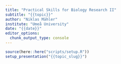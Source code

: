 ```yaml
---
title: "Practical Skills for Biology Research II"
subtitle: "{{topic}}"
author: "Niklas Mähler"
institute: "Umeå University"
date: "{{date}}"
editor_options:
  chunk_output_type: console
---
```


```r
source(here::here("scripts/setup.R"))
setup_presentation("{{topic_slug}}")
```
